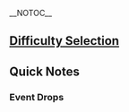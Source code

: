 __NOTOC__
{{Event/Infobox
|english = 
|japanese = 
|romaji = 
|start = May 8th, 2021
|end = 
|scale = Medium-Scale
|maps = 5 Maps (3 Main + 2 EO)
|duration = 
}}
<!--
==Information Update==
{{Section|no_clear=true}}
{{SectionEnd}}
-->
==[[Events#Difficulty Selection|Difficulty Selection]]==
{{Section|no_clear=true}}
{{:Partials/Difficulty Selection}}
{{SectionEnd}}
<!--
==New==
{{Section|no_clear=true}}
===Ships===
{| class="wikitable"
|{{ShipBattleCardKai|<name>}}
|[[<type>]]
|[[<name>]]
|<obtainable from>
|}
===Equipment===
{| class="wikitable"
|{{EquipmentCardKai|<name>|size=60px}}
|[[<name>]]
|{{<icon>}} <type>
|<obtainable from>
|}
===Abyssal===
====Units====
{| class="wikitable"
|{{ShipBattleCardKai|<name>}}
|[[<name>]]
* <forms>
|<type>
|<present where>
|}
====Equipment====
{| class="wikitable"
|[[File:<image>.png|60px]]
|[[<name>]]
|{{<icon>}} <type>
|<equipment of>
|}
{{SectionEnd}}
-->
<!--
==Maps==
{{Section|no_clear=true}}
{| align="center"
|colspan="5" style="text-align:center" width="600px"|[[File:<event> Lock.png|600px]]
|-
|width="120px"|[[File:<event> E-1 Map.png|120px|link=<event>/E-1]]
|width="120px"|[[File:<event> E-2 Map.png|120px|link=<event>/E-2]]
|width="120px"|[[File:<event> E-3 Map.png|120px|link=<event>/E-3]]
|width="120px"|[[File:<event> E-4 Map.png|120px|link=<event>/E-4]]
|width="120px"|[[File:<event> E-5 Map.png|120px|link=<event>/E-5]]
|- style="height:20px;"
|style="background:#;"|
|style="background:#;"|
|style="background:#;"|
|style="background:#;"|
|style="background:#;"|
|- style="font-weight:bold; text-align:center; font-size:16px; height:20px; line-height:18px;"
|style="color:#;"|E-1
|style="color:#;"|E-2
|style="color:#;"|E-3
|style="color:#;"|E-4
|style="color:#;"|E-5
|- style="text-align:center; font-size:12px; font-weight:bold; height:20px; line-height:14px;"
|style="color:#;"|? Tag
|style="color:#;"|? Tag
|style="color:#;"|? Tag
|style="color:#;"|? Tag
|style="color:#;"|? Tag
|- style="text-align:center; font-size:12px; font-weight:bold; height:20px; line-height:14px;"
|? Fleet
|? Fleet
|? Fleet
|? Fleet
|? Fleet
|- style="text-align:center; font-size:12px; height:20px; line-height:14px;"
|style="color:#;"|'''? Gauge'''
|style="color:#;"|'''? Gauge'''
|style="color:#;"|'''? Gauge'''
|style="color:#;"|'''? Gauge'''
|style="color:#;"|'''? Gauge'''
|- style="text-align:center; font-size:12px; height:20px; line-height:14px;"
|?
|?
|?
|?
|?
|}
<center><small>Click on image of each map to jump to respective subpage directly if you don't want to use tab</small></center>
{{SectionEnd}}
-->
==Quick Notes==
{{Section|no_clear=true}}
===Event Drops===
{{:Template:Event_Drop}}
{{SectionEnd}}
<!--
==References==
{{Section|no_clear=true}}
<references />
{{SectionEnd}}
-->